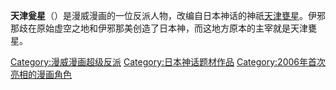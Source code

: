 {{Unreferenced|time=2016-02-11T09:31:11+00:00}}
'''天津瓮星'''（{{lang-en|Amatsu-Mikaboshi}}）是漫威漫画的一位反派人物，改编自日本神话的神祇[[天津甕星|天津甕星]]。伊邪那歧在原始虚空之地和伊邪那美创造了日本神，而这地方原本的主宰就是天津甕星。

[[Category:漫威漫画超级反派|Category:漫威漫画超级反派]]
[[Category:日本神话题材作品|Category:日本神话题材作品]]
[[Category:2006年首次亮相的漫画角色|Category:2006年首次亮相的漫画角色]]

{{US-comic-stub}}